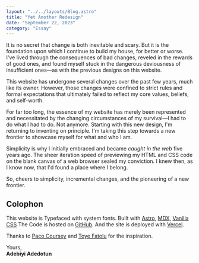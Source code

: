 ```yaml
---
layout: "../../layouts/Blog.astro"
title: "Yet Another Redesign"
date: "September 22, 2023"
category: "Essay"
---
```




It is no secret that change is both inevitable and scary. But it is the foundation upon which I continue to build my house, for better or worse.
I've lived through the consequences of bad changes, reveled in the rewards of good ones, and found myself stuck in the dangerous deviousness of
insufficient ones—as with the previous designs on this website.

This website has undergone several changes over the past few years, much like its owner. However, those changes were confined to strict rules and formal expectations that ultimately failed to reflect my core values, beliefs, and self-worth.

For far too long, the essence of my website has merely been represented and necessitated by the changing circumstances of my survival—I had to do what I had to do. Not anymore. Starting with this new design, I'm returning to inventing on principle. I'm taking this step towards a new frontier to showcase myself for what and who I am.

Simplicity is why I initially embraced and became _caught in the web_ five years ago. The sheer iteration speed of previewing my HTML and CSS code on the blank canvas of a web browser sealed my conviction. I knew then, as I know now, that I'd found a place where I belong.

So, cheers to simplicity, incremental changes, and the pioneering of a new frontier.

## Colophon

This website is Typefaced with system fonts. Built with [Astro](https://astro.build), [MDX](https://mdxjs.com), [Vanilla CSS](https://en.wikipedia.org/wiki/CSS)
The Code is hosted on [GitHub](https://github.com). And the site is deployed with [Vercel](https://vercel.com).

Thanks to [Paco Coursey](https://paco.me) and [Toye Fatolu](https://toye.me) for the inspiration.

Yours,<br/>
**Adebiyi Adedotun**
